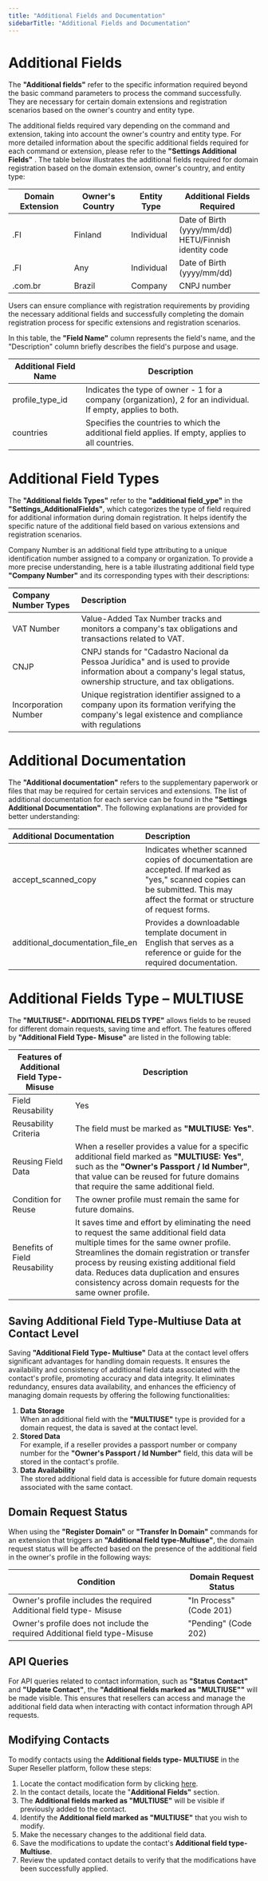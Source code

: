 ```yaml
---
title: "Additional Fields and Documentation"
sidebarTitle: "Additional Fields and Documentation"
---
```


# Additional Fields

The **"Additional fields"** refer to the specific information required beyond the basic command parameters to process the command successfully. They are necessary for certain domain extensions and registration scenarios based on the owner's country and entity type.

The additional fields required vary depending on the command and extension, taking into account the owner's country and entity type. For more detailed information about the specific additional fields required for each command or extension, please refer to the **"Settings Additional Fields"** . The table below illustrates the additional fields required for domain registration based on the domain extension, owner's country, and entity type:

| Domain Extension | Owner's Country | Entity Type | Additional Fields Required                           |
|------------------|-----------------|-------------|------------------------------------------------------|
| .FI              | Finland         | Individual  | Date of Birth (yyyy/mm/dd)<br>HETU/Finnish identity code |
| .FI              | Any             | Individual  | Date of Birth (yyyy/mm/dd)                            |
| .com.br          | Brazil          | Company     | CNPJ number                                          |


Users can ensure compliance with registration requirements by providing the necessary additional fields and successfully completing the domain registration process for specific extensions and registration scenarios.

In this table, the **"Field Name"** column represents the field's name, and the "Description" column briefly describes the field's purpose and usage.

| Additional Field Name | Description                                                                                                   |
| --------------------- | ------------------------------------------------------------------------------------------------------------- |
| profile_type_id       | Indicates the type of owner - 1 for a company (organization), 2 for an individual. If empty, applies to both. |
| countries             | Specifies the countries to which the additional field applies. If empty, applies to all countries.            |

# Additional Field Types

The **"Additional fields Types"** refer to the **"additional field_ype"** in the **"Settings_AdditionalFields"**, which categorizes the type of field required for additional information during domain registration. It helps identify the specific nature of the additional field based on various extensions and registration scenarios.

Company Number is an additional field type attributing to a unique identification number assigned to a company or organization. To provide a more precise understanding, here is a table illustrating additional field type **"Company Number"** and its corresponding types with their descriptions:

| Company Number Types | Description                                                                                                                                                         |
| :------------------- | :------------------------------------------------------------------------------------------------------------------------------------------------------------------ |
| VAT Number           | Value-Added Tax Number tracks and monitors a company's tax obligations and transactions related to VAT.                                                             |
| CNJP                 | CNPJ stands for "Cadastro Nacional da Pessoa Jurídica" and is used to provide information about a company's legal status, ownership structure, and tax obligations. |
| Incorporation Number | Unique registration identifier assigned to a company upon its formation verifying the company's legal existence and compliance with regulations                     |

# Additional Documentation

The **"Additional documentation"** refers to the supplementary paperwork or files that may be required for certain services and extensions. The list of additional documentation for each service can be found in the **"Settings Additional Documentation"**. The following explanations are provided for better understanding:

| Additional Documentation         | Description                                                                                                                                                                    |
| :------------------------------- | :----------------------------------------------------------------------------------------------------------------------------------------------------------------------------- |
| accept_scanned_copy              | Indicates whether scanned copies of documentation are accepted. If marked as "yes," scanned copies can be submitted. This may affect the format or structure of request forms. |
| additional_documentation_file_en | Provides a downloadable template document in English that serves as a reference or guide for the required documentation.                                                       |

# Additional Fields Type – MULTIUSE
The **"MULTIUSE"- ADDITIONAL FIELDS TYPE"** allows fields to be reused for different domain requests, saving time and effort. The features offered by **"Additional Field Type- Misuse"** are listed in the following table:

| Features of Additional Field Type- Misuse | Description                                                                                                                                                                                                                                                                                                                                  |
| ----------------------------------------- | -------------------------------------------------------------------------------------------------------------------------------------------------------------------------------------------------------------------------------------------------------------------------------------------------------------------------------------------- |
| Field Reusability                         | Yes                                                                                                                                                                                                                                                                                                                                          |
| Reusability Criteria                      | The field must be marked as **"MULTIUSE: Yes"**.                                                                                                                                                                                                                                                                                             |
| Reusing Field Data                        | When a reseller provides a value for a specific additional field marked as **"MULTIUSE: Yes"**,  such as the **"Owner's Passport / Id Number"**, that value can be reused for future domains that require the same additional field.                                                                                                          |
| Condition for Reuse                       | The owner profile must remain the same for future domains.                                                                                                                                                                                                                                                                                   |
| Benefits of Field Reusability             | It saves time and effort by eliminating the need to request the same additional field data multiple times for the same owner profile. Streamlines the domain registration or transfer process by reusing existing additional field data. Reduces data duplication and ensures consistency across domain requests for the same owner profile. |

## Saving Additional Field Type-Multiuse Data at Contact Level

Saving **"Additional Field Type- Multiuse"** Data at the contact level offers significant advantages for handling domain requests. It ensures the availability and consistency of additional field data associated with the contact's profile, promoting accuracy and data integrity. It eliminates redundancy, ensures data availability, and enhances the efficiency of managing domain requests by offering the following functionalities:

1. **Data Storage**  
   When an additional field with the **"MULTIUSE"** type is provided for a domain request, the data is saved at the contact level.
2. **Stored Data**  
   For example, if a reseller provides a passport number or company number for the **"Owner's Passport / Id Number"** field, this data will be stored in the contact's profile.
3. **Data Availability**  
   The stored additional field data is accessible for future domain requests associated with the same contact.

## Domain Request Status

When using the **"Register Domain"** or **"Transfer In Domain"** commands for an extension that triggers an **"Additional field type-Multiuse"**, the domain request status will be affected based on the presence of the additional field in the owner's profile in the following ways:

| Condition                                                                  | Domain Request Status   |
| -------------------------------------------------------------------------- | ----------------------- |
| Owner's profile includes the required Additional field type- Misuse        | "In Process" (Code 201) |
| Owner's profile does not include the required Additional field type-Misuse | "Pending" (Code 202)    |

## API Queries

For API queries related to contact information, such as **"Status Contact"** and **"Update Contact"**, the **"Additional fields marked as "MULTIUSE""** will be made visible. This ensures that resellers can access and manage the additional field data when interacting with contact information through API requests.

## Modifying Contacts

To modify contacts using the **Additional fields type- MULTIUSE** in the Super Reseller platform, follow these steps:

1. Locate the contact modification form by clicking [here](https://superreseller-qa.nominus.host/forms/contacts/modify).
2. In the contact details, locate the "**Additional Fields"** section.
3. The **Additional fields marked as "MULTIUSE"** will be visible if previously added to the contact. 
4. Identify the **Additional field marked as "MULTIUSE"** that you wish to modify.
5. Make the necessary changes to the additional field data.
6. Save the modifications to update the contact's **Additional field type-Multiuse**.
7. Review the updated contact details to verify that the modifications have been successfully applied.
